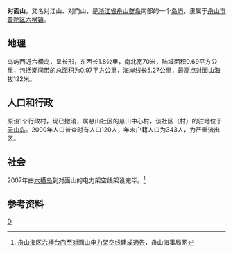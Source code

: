 {{coord|29.690886145967184|122.23268508911133|display=title}}

'''对面山'''，又名对江山、对门山，是[[浙江省|浙江省]][[舟山群岛|舟山群岛]]南部的一个[[岛屿|岛屿]]，隶属于[[舟山市|舟山市]][[普陀区_(舟山市)|普陀区]][[六横镇|六横镇]]。

== 地理 ==
岛屿西近六横岛，呈长形，东西长1.8公里，南北宽70米，陆域面积0.69平方公里，包括潮间带的总面积为0.97平方公里，海岸线长5.27公里，最高点对面山海拔122米。

== 人口和行政 ==
原设1个行政村，现已撤消，属悬山社区的悬山中心村，该社区（村）的驻地位于[[元山岛|元山岛]]。2000年人口普查时有人口120人，年末户籍人口为343人，为严重流出区。

== 社会 ==
2007年由[[六横岛|六横岛]]到对面山的电力架空线架设完毕。<ref>[http://zs.cnzjmsa.gov.cn/affiche/Navigation/20071217/2928.asp 舟山海区六横台门至对面山电力架空线建成通告]{{dead link|date=2017年12月 |bot=InternetArchiveBot |fix-attempted=yes }}，舟山海事局网</ref>

== 参考资料 ==
{{reflist}}

{{浙江小作品}}
[[category:舟山群岛|D]]